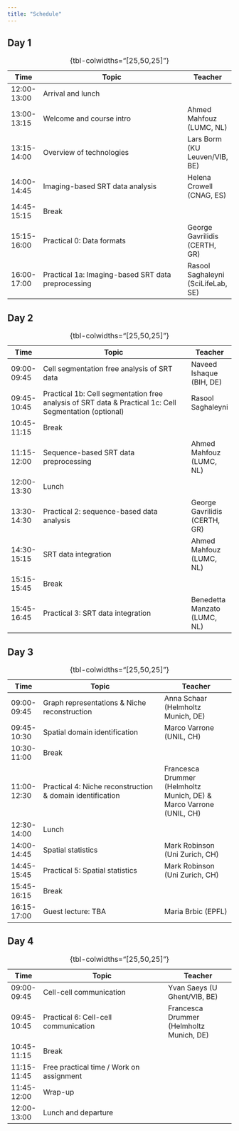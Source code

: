 ```yaml
---
title: "Schedule"
---
```


## Day 1

| Time      	| Topic                                                                                                         	| Teacher                          	|
|-------------	|---------------------------------------------------------------------------------------------------------------	|--------------------------------	|
| 12:00-13:00 	| Arrival and lunch                                                                                             	|                                	|
| 13:00-13:15 	| Welcome and course intro                                                                                      	| Ahmed Mahfouz (LUMC, NL)       	|
| 13:15-14:00 	| Overview of technologies                                                                                      	| Lars Borm (KU Leuven/VIB, BE) 	|
| 14:00-14:45 	| Imaging-based SRT data analysis                                                                                	| Helena Crowell (CNAG, ES)      	|
| 14:45-15:15 	| Break                                                                                                         	|                                	|
| 15:15-16:00 	| Practical 0: Data formats                                                                                     	| George Gavrilidis (CERTH, GR)     |
| 16:00-17:00 	| Practical 1a: Imaging-based SRT data preprocessing                                                         	    | Rasool Saghaleyni (SciLifeLab, SE)|
: {tbl-colwidths="[25,50,25]"}


## Day 2

| Time      	| Topic                                                                                             	    | Teacher               	|
|-------------	|---------------------------------------------------------------------------------------------------------	|--------------------------	|
| 09:00-09:45 	| Cell segmentation free analysis of SRT data                                                          	    | Naveed Ishaque (BIH, DE) 	|
| 09:45-10:45 	| Practical 1b: Cell segmentation free analysis of SRT data & Practical 1c: Cell Segmentation (optional) 	| Rasool Saghaleyni        	|
| 10:45-11:15 	| Break                                                                                                   	|                          	|
| 11:15-12:00 	| Sequence-based SRT data preprocessing                                                                 	| Ahmed Mahfouz (LUMC, NL) 	|
| 12:00-13:30 	| Lunch                                                                                              	    |                          	|
| 13:30-14:30 	| Practical 2: sequence-based data analysis                                                          	| George Gavrilidis (CERTH, GR) |
| 14:30-15:15 	| SRT data integration                                                                               	| Ahmed Mahfouz (LUMC, NL) 	    |
| 15:15-15:45 	| Break                                                                                              	|                          	    |
| 15:45-16:45 	| Practical 3: SRT data integration                                                                 	| Benedetta Manzato (LUMC, NL)  |
: {tbl-colwidths="[25,50,25]"}

## Day 3

| Time      	| Topic                                                     	| Teacher                           	|
|-------------	|-------------------------------------------------------------	|------------------------------------	|
| 09:00-09:45 	| Graph representations & Niche reconstruction                  	| Anna Schaar (Helmholtz Munich, DE) 	|
| 09:45-10:30 	| Spatial domain identification                              	| Marco Varrone (UNIL, CH)           	|
| 10:30-11:00 	| Break                                                       	|                                    	|
| 11:00-12:30 	| Practical 4: Niche reconstruction & domain identification 	| Francesca Drummer (Helmholtz Munich, DE) & Marco Varrone (UNIL, CH)|
| 12:30-14:00 	| Lunch                                                       	|                                    	|
| 14:00-14:45 	| Spatial statistics                                          	| Mark Robinson (Uni Zurich, CH)     	|
| 14:45-15:45 	| Practical 5: Spatial statistics                                  	| Mark Robinson (Uni Zurich, CH)                     	|
| 15:45-16:15 	| Break                                                       	|                                    	|
| 16:15-17:00 	| Guest lecture: TBA                                             	| Maria Brbic (EPFL)                 	|
: {tbl-colwidths="[25,50,25]"}

## Day 4

| Time      	| Topic                                                 	| Teacher                      	|
|-------------	|---------------------------------------------------------	|-------------------------------	|
| 09:00-09:45 	| Cell-cell communication                               	| Yvan Saeys (U Ghent/VIB, BE) 	|
| 09:45-10:45 	| Practical 6: Cell-cell communication                     	| Francesca Drummer (Helmholtz Munich, DE) |
| 10:45-11:15 	| Break                                                   	|                               	|
| 11:15-11:45 	| Free practical time / Work on assignment 	                |                               	|
| 11:45-12:00 	| Wrap-up                                                  	|                               	|
| 12:00-13:00 	| Lunch and departure                                     	|                               	|
: {tbl-colwidths="[25,50,25]"}